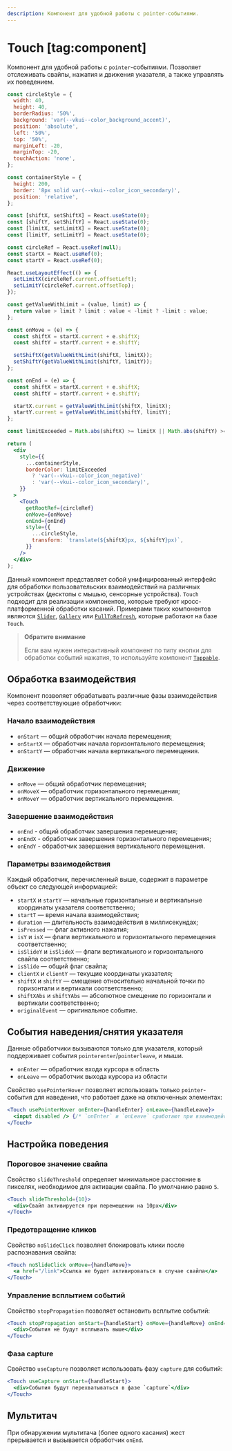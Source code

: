 ```yaml
---
description: Компонент для удобной работы с pointer-событиями.
---
```


<Overview group="utils">

# Touch [tag:component]

Компонент для удобной работы с `pointer`-событиями.
Позволяет отслеживать свайпы, нажатия и движения указателя, а также управлять их поведением.

</Overview>


<Playground Wrapper={BlockWrapper}>

```jsx
const circleStyle = {
  width: 40,
  height: 40,
  borderRadius: '50%',
  background: 'var(--vkui--color_background_accent)',
  position: 'absolute',
  left: '50%',
  top: '50%',
  marginLeft: -20,
  marginTop: -20,
  touchAction: 'none',
};

const containerStyle = {
  height: 200,
  border: '8px solid var(--vkui--color_icon_secondary)',
  position: 'relative',
};

const [shiftX, setShiftX] = React.useState(0);
const [shiftY, setShiftY] = React.useState(0);
const [limitX, setLimitX] = React.useState(0);
const [limitY, setLimitY] = React.useState(0);

const circleRef = React.useRef(null);
const startX = React.useRef(0);
const startY = React.useRef(0);

React.useLayoutEffect(() => {
  setLimitX(circleRef.current.offsetLeft);
  setLimitY(circleRef.current.offsetTop);
});

const getValueWithLimit = (value, limit) => {
  return value > limit ? limit : value < -limit ? -limit : value;
};

const onMove = (e) => {
  const shiftX = startX.current + e.shiftX;
  const shiftY = startY.current + e.shiftY;

  setShiftX(getValueWithLimit(shiftX, limitX));
  setShiftY(getValueWithLimit(shiftY, limitY));
};

const onEnd = (e) => {
  const shiftX = startX.current + e.shiftX;
  const shiftY = startY.current + e.shiftY;

  startX.current = getValueWithLimit(shiftX, limitX);
  startY.current = getValueWithLimit(shiftY, limitY);
};

const limitExceeded = Math.abs(shiftX) >= limitX || Math.abs(shiftY) >= limitY;

return (
  <div
    style={{
      ...containerStyle,
      borderColor: limitExceeded
        ? 'var(--vkui--color_icon_negative)'
        : 'var(--vkui--color_icon_secondary)',
    }}
  >
    <Touch
      getRootRef={circleRef}
      onMove={onMove}
      onEnd={onEnd}
      style={{
        ...circleStyle,
        transform: `translate(${shiftX}px, ${shiftY}px)`,
      }}
    />
  </div>
);
```

</Playground>

Данный компонент представляет собой унифицированный интерфейс для обработки пользовательских взаимодействий
на различных устройствах (десктопы с мышью, сенсорные устройства).
`Touch` подходит для реализации компонентов, которые требуют кросс-платформенной обработки касаний.
Примерами таких компонентов являются [`Slider`](/components/slider), [`Gallery`](/components/gallery)
или [`PullToRefresh`](/components/pull-to-refresh), которые работают на базе `Touch`.

> **Обратите внимание**
>
> Если вам нужен интерактивный компонент по типу кнопки для обработки событий нажатия,
> то используйте компонент [`Tappable`](/components/tappable).

## Обработка взаимодействия

Компонент позволяет обрабатывать различные фазы взаимодействия через соответствующие обработчики:

### Начало взаимодействия

- `onStart` — общий обработчик начала перемещения;
- `onStartX` — обработчик начала горизонтального перемещения;
- `onStartY` — обработчик начала вертикального перемещения.

### Движение

- `onMove` — общий обработчик перемещения;
- `onMoveX` — обработчик горизонтального перемещения;
- `onMoveY` — обработчик вертикального перемещения.

### Завершение взаимодействия

- `onEnd` - общий обработчик завершения перемещения;
- `onEndX` - обработчик завершения горизонтального перемещения;
- `onEndY` - обработчик завершения вертикального перемещения.

### Параметры взаимодействия

Каждый обработчик, перечисленный выше, содержит в параметре объект со следующей информацией:

- `startX` и `startY` — начальные горизонтальные и вертикальные координаты указателя соответственно;
- `startT` — время начала взаимодействия;
- `duration` — длительность взаимодействия в миллисекундах;
- `isPressed` — флаг активного нажатия;
- `isY` и `isX` — флаги вертикального и горизонтального перемещения соответственно;
- `isSlideY` и `isSlideX` — флаги вертикального и горизонтального свайпа соответственно;
- `isSlide` — общий флаг свайпа;
- `clientX` и `clientY` — текущие координаты указателя;
- `shiftX` и `shiftY` — смещение относительно начальной точки по горизонтали и вертикали соответственно;
- `shiftXAbs` и `shiftYAbs` — абсолютное смещение по горизонтали и вертикали соответственно;
- `originalEvent` — оригинальное событие.

## События наведения/снятия указателя

Данные обработчики вызываются только для указателя, который поддерживает события `pointerenter`/`pointerleave`, и мыши.

- `onEnter` — обработчик входа курсора в область
- `onLeave` — обработчик выхода курсора из области

Свойство `usePointerHover` позволяет использовать только `pointer`-события для наведения, что работает даже на отключенных элементах:

```jsx
<Touch usePointerHover onEnter={handleEnter} onLeave={handleLeave}>
  <input disabled /> {/* `onEnter` и `onLeave` сработают при взаимодействии с полем  */}
</Touch>
```

## Настройка поведения

### Пороговое значение свайпа

Свойство `slideThreshold` определяет минимальное расстояние в пикселях, необходимое для активации свайпа. По умолчанию равно `5`.

```jsx
<Touch slideThreshold={10}>
  <div>Свайп активируется при перемещении на 10px</div>
</Touch>
```

### Предотвращение кликов

Свойство `noSlideClick` позволяет блокировать клики после распознавания свайпа:

```jsx
<Touch noSlideClick onMove={handleMove}>
  <a href="/link">Ссылка не будет активироваться в случае свайпа</a>
</Touch>
```

### Управление всплытием событий

Свойство `stopPropagation` позволяет остановить всплытие событий:

```jsx
<Touch stopPropagation onStart={handleStart} onMove={handleMove} onEnd={handleEnd}>
  <div>События не будут всплывать выше</div>
</Touch>
```

### Фаза capture

Свойство `useCapture` позволяет использовать фазу `capture` для событий:

```jsx
<Touch useCapture onStart={handleStart}>
  <div>События будут перехватываться в фазе `capture`</div>
</Touch>
```

## Мультитач

При обнаружении мультитача (более одного касания) жест прерывается и вызывается обработчик `onEnd`.
